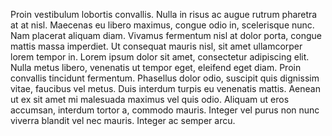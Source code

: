 Proin vestibulum lobortis convallis.
Nulla in risus ac augue rutrum pharetra at at nisl.
Maecenas eu libero maximus, congue odio in, scelerisque nunc.
Nam placerat aliquam diam. Vivamus fermentum nisl at dolor porta, congue mattis massa imperdiet.
Ut consequat mauris nisl, sit amet ullamcorper lorem tempor in.
Lorem ipsum dolor sit amet, consectetur adipiscing elit.
Nulla metus libero, venenatis ut tempor eget, eleifend eget diam.
Proin convallis tincidunt fermentum. Phasellus dolor odio, suscipit quis dignissim vitae, faucibus vel metus.
Duis interdum turpis eu venenatis mattis.
Aenean ut ex sit amet mi malesuada maximus vel quis odio. Aliquam ut eros accumsan, interdum tortor a, commodo mauris.
Integer vel purus non nunc viverra blandit vel nec mauris.
Integer ac semper arcu.
